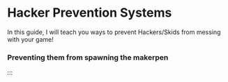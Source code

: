 # Hacker Prevention Systems

In this guide, I will teach you ways to prevent Hackers/Skids from messing with your game!

### Preventing them from spawning the makerpen

:::
